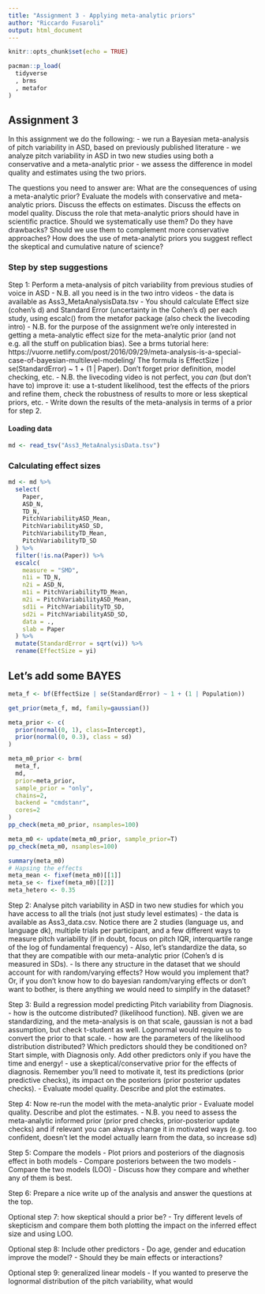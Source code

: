 ```yaml
---
title: "Assignment 3 - Applying meta-analytic priors"
author: "Riccardo Fusaroli"
output: html_document
---
```


```r
knitr::opts_chunk$set(echo = TRUE)
```

```r
pacman::p_load(
  tidyverse
  , brms
  , metafor
)
```

## Assignment 3

In this assignment we do the following:
- we run a Bayesian meta-analysis of pitch variability in ASD, based on previously published literature
- we analyze pitch variability in ASD in two new studies using both a conservative and a meta-analytic prior
- we assess the difference in model quality and estimates using the two priors. 

The questions you need to answer are: What are the consequences of using a meta-analytic prior? Evaluate the models with conservative and meta-analytic priors. Discuss the effects on estimates. Discuss the effects on model quality. Discuss the role that meta-analytic priors should have in scientific practice. Should we systematically use them? Do they have drawbacks? Should we use them to complement more conservative approaches? How does the use of meta-analytic priors you suggest reflect the skeptical and cumulative nature of science?

### Step by step suggestions

Step 1: Perform a meta-analysis of pitch variability from previous studies of voice in ASD
- N.B. all you need is in the two intro videos
- the data is available as Ass3_MetaAnalysisData.tsv
- You should calculate Effect size (cohen's d) and Standard Error (uncertainty in the Cohen's d) per each study, using escalc() from the metafor package (also check the livecoding intro)
- N.B. for the purpose of the assignment we're only interested in getting a meta-analytic effect size for the meta-analytic prior (and not e.g. all the stuff on publication bias). See a brms tutorial here: https://vuorre.netlify.com/post/2016/09/29/meta-analysis-is-a-special-case-of-bayesian-multilevel-modeling/ The formula is EffectSize | se(StandardError) ~ 1 + (1 | Paper). Don't forget prior definition, model checking, etc.
- N.B. the livecoding video is not perfect, you *can* (but don't have to) improve it: use a t-student likelihood, test the effects of the priors and refine them, check the robustness of results to more or less skeptical priors, etc. 
- Write down the results of the meta-analysis in terms of a prior for step 2.

#### Loading data
```r
md <- read_tsv("Ass3_MetaAnalysisData.tsv")
```
### Calculating effect sizes
```r
md <- md %>%
  select(
    Paper,
    ASD_N,
    TD_N,
    PitchVariabilityASD_Mean,
    PitchVariabilityASD_SD,
    PitchVariabilityTD_Mean,
    PitchVariabilityTD_SD
  ) %>%
  filter(!is.na(Paper)) %>%
  escalc(
    measure = "SMD",
    n1i = TD_N,
    n2i = ASD_N,
    m1i = PitchVariabilityTD_Mean,
    m2i = PitchVariabilityASD_Mean,
    sd1i = PitchVariabilityTD_SD,
    sd2i = PitchVariabilityASD_SD,
    data = .,
    slab = Paper
  ) %>% 
  mutate(StandardError = sqrt(vi)) %>%
  rename(EffectSize = yi)
```

## Let's add some BAYES
```r
meta_f <- bf(EffectSize | se(StandardError) ~ 1 + (1 | Population))

get_prior(meta_f, md, family=gaussian())

meta_prior <- c(
  prior(normal(0, 1), class=Intercept),
  prior(normal(0, 0.3), class = sd)
)

meta_m0_prior <- brm(
  meta_f,
  md,
  prior=meta_prior,
  sample_prior = "only",
  chains=2,
  backend = "cmdstanr",
  cores=2
)
pp_check(meta_m0_prior, nsamples=100)

meta_m0 <- update(meta_m0_prior, sample_prior=T)
pp_check(meta_m0, nsamples=100)

summary(meta_m0)
# Hapsing the effects
meta_mean <- fixef(meta_m0)[[1]]
meta_se <- fixef(meta_m0)[[2]]
meta_hetero <- 0.35

```


Step 2: Analyse pitch variability in ASD in two new studies for which you have access to all the trials (not just study level estimates)
- the data is available as Ass3_data.csv. Notice there are 2 studies (language us, and language dk), multiple trials per participant, and a few different ways to measure pitch variability (if in doubt, focus on pitch IQR, interquartile range of the log of fundamental frequency)
- Also, let's standardize the data, so that they are compatible with our meta-analytic prior (Cohen's d is measured in SDs).
- Is there any structure in the dataset that we should account for with random/varying effects? How would you implement that? Or, if you don't know how to do bayesian random/varying effects or don't want to bother, is there anything we would need to simplify in the dataset?

Step 3: Build a regression model predicting Pitch variability from Diagnosis.
- how is the outcome distributed? (likelihood function). NB. given we are standardizing, and the meta-analysis is on that scale, gaussian is not a bad assumption, but check t-student as well. Lognormal would require us to convert the prior to that scale.
- how are the parameters of the likelihood distribution distributed? Which predictors should they be conditioned on? Start simple, with Diagnosis only. Add other predictors only if you have the time and energy!
- use a skeptical/conservative prior for the effects of diagnosis. Remember you'll need to motivate it, test its predictions (prior predictive checks), its impact on the posteriors (prior posterior updates checks).
- Evaluate model quality. Describe and plot the estimates. 

Step 4: Now re-run the model with the meta-analytic prior
- Evaluate model quality. Describe and plot the estimates. 
- N.B. you need to assess the meta-analytic informed prior (prior pred checks, prior-posterior update checks) and if relevant you can always change it in motivated ways (e.g. too confident, doesn't let the model actually learn from the data, so increase sd)

Step 5: Compare the models
- Plot priors and posteriors of the diagnosis effect in both models
- Compare posteriors between the two models
- Compare the two models (LOO)
- Discuss how they compare and whether any of them is best.

Step 6: Prepare a nice write up of the analysis and answer the questions at the top.

Optional step 7: how skeptical should a prior be?
- Try different levels of skepticism and compare them both plotting the impact on the inferred effect size and using LOO.

Optional step 8: Include other predictors
- Do age, gender and education improve the model?
- Should they be main effects or interactions?

Optional step 9: generalized linear models
- If you wanted to preserve the lognormal distribution of the pitch variability, what would 
